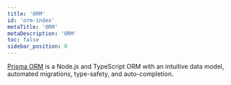 ```yaml
---
title: 'ORM'
id: 'orm-index'
metaTitle: 'ORM'
metaDescription: 'ORM'
toc: false
sidebar_position: 0
---
```


<TopBlock>

[Prisma ORM](https://github.com/prisma/prisma) is a Node.js and TypeScript ORM with an intuitive data model, automated migrations, type-safety, and auto-completion.

</TopBlock>
